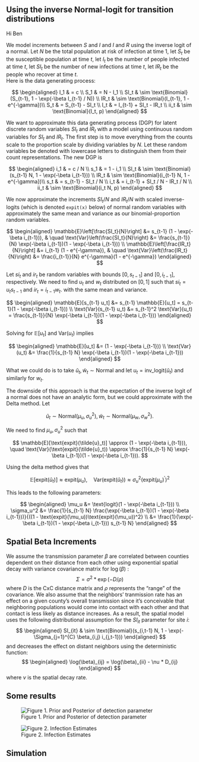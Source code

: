 ## Using the inverse Normal-logit for transition distributions

Hi Ben

We model increments between $S$ and $I$ and $I$ and $R$ using the inverse logit of a normal.
Let $N$ be the total population at risk of infection at time $1$, let $S_t$ be the susceptible population at time $t$, let $I_t$ be the number of people infected at time $t$, let $SI_t$ be the number of new infections at time $t$, let $IR_t$ be the people who recover at time $t$.  
Here is the data generating process:

$$
\begin{aligned}
    I_1 & = c \\
    S_1 & = N - I_1 \\
    SI_t & \sim \text{Binomial}(S_{t-1}, 1 - \exp(-\beta I_{t-1} / N)) \\
    IR_t & \sim \text{Binomial}(I_{t-1}, 1 - e^{-\gamma})\\
    S_t & = S_{t-1} - SI_t \\
    I_t & = I_{t-1} + SI_t - IR_t \\
    ii_t & \sim \text{Binomial}(I_t, p)
\end{aligned}
$$

We want to approximate this data generating process (DGP) for latent discrete random variables $SI_t$ and $IR_t$ with a model using continuous random variables for $SI_t$ and $IR_t$.
The first step is to move everything from the counts scale to the proportion scale by dividing variables by $N$.
Let these random variables be denoted with lowercase letters to distinguish them from their count representations.
The new DGP is 

$$
\begin{aligned}
    i_1 & = c / N \\
    s_1 & = 1 - i_1 \\
    SI_t & \sim \text{Binomial}(s_{t-1} N, 1 - \exp(-\beta i_{t-1})) \\
    IR_t & \sim \text{Binomial}(i_{t-1} N, 1 - e^{-\gamma})\\
    s_t & = s_{t-1} - SI_t / N \\
    i_t & = i_{t-1} + SI_t / N - IR_t / N \\
    ii_t & \sim \text{Binomial}(i_t N, p)
\end{aligned}
$$

We now approximate the increments $SI_t / N$ and $IR_t / N$ with scaled inverse-logits (which is denoted `expit(x)` below) of normal random variables with approximately the same mean and variance as our binomial-proportion random variables.

$$
\begin{aligned}
    \mathbb{E}\left[\frac{SI_t}{N}\right] &= s_{t-1} (1 - \exp(-\beta i_{t-1})), & \quad \text{Var}\left(\frac{SI_t}{N}\right) &= \frac{s_{t-1}}{N} \exp(-\beta i_{t-1})(1 - \exp(-\beta i_{t-1})) \\
    \mathbb{E}\left[\frac{IR_t}{N}\right] &= i_{t-1} (1 - e^{-\gamma}), & \quad \text{Var}\left(\frac{IR_t}{N}\right) &= \frac{i_{t-1}}{N} e^{-\gamma}(1 - e^{-\gamma})
\end{aligned}
$$

Let $si_t$ and $ir_t$ be random variables with bounds $[0, s_{t-1}]$ and $[0, i_{t-1}]$, respectively.
We need to find $u_t$ and $w_t$ distributed on $[0, 1]$ such that $si_t = u_t s_{t-1}$ and $ir_t = i_{t-1} w_t$.
with the same mean and variance.

$$
\begin{aligned}
    \mathbb{E}[s_{t-1} u_t] &= s_{t-1} \mathbb{E}[u_t] = s_{t-1}(1 - \exp(-\beta i_{t-1})) \\
    \text{Var}(s_{t-1} u_t) &= s_{t-1}^2 \text{Var}(u_t) = \frac{s_{t-1}}{N} \exp(-\beta i_{t-1})(1 - \exp(-\beta i_{t-1}))
\end{aligned}
$$

Solving for $\mathbb{E}[u_t]$ and $\text{Var}(u_t)$ implies

$$
\begin{aligned}
    \mathbb{E}[u_t] &= (1 - \exp(-\beta i_{t-1})) \\
    \text{Var}(u_t) &= \frac{1}{s_{t-1} N} \exp(-\beta i_{t-1})(1 - \exp(-\beta i_{t-1}))
\end{aligned}
$$

What we could do is to take $\tilde{u}_t, \tilde{w}_t \sim \text{Normal}$ and let $u_t = \text{inv\_logit}(\tilde{u}_t)$ and similarly for $w_t$.

The downside of this approach is that the expectation of the inverse logit of a normal does not have an analytic form, but we could approximate with the Delta method.
Let 

$$
\tilde{u}_t \sim \text{Normal}(\mu_u, \sigma^2_u), \tilde{w}_t \sim \text{Normal}(\mu_w, \sigma^2_w).
$$

We need to find $\mu_u, \sigma^2_u$ such that 

$$
\mathbb{E}[\text{expit}(\tilde{u}_t)] \approx (1 - \exp(-\beta i_{t-1})), \quad \text{Var}(\text{expit}(\tilde{u}_t)) \approx \frac{1}{s_{t-1} N} \exp(-\beta i_{t-1})(1 - \exp(-\beta i_{t-1})).
$$

Using the delta method gives that 

$$
\mathbb{E}[\text{expit}(\tilde{u}_t)] \approx \text{expit}(\mu_u), \quad \text{Var}(\text{expit}(\tilde{u}_t)) \approx \sigma_u^2 (\text{expit}(\mu_u)^\prime)^2
$$

This leads to the following parameters:

$$
\begin{aligned}
    \mu_u &= \text{logit}(1 - \exp(-\beta i_{t-1}))  \\
    \sigma_u^2 &= \frac{1}{s_{t-1} N} \frac{\exp(-\beta i_{t-1})(1 - \exp(-\beta i_{t-1}))}{((1 - \text{expit}(\mu_u))\text{expit}(\mu_u))^2} \\
    &= \frac{1}{\exp(-\beta i_{t-1})(1 - \exp(-\beta i_{t-1})) s_{t-1} N}
\end{aligned}
$$

## Spatial Beta Increments 
We assume the transmission parameter $\beta$ are correlated between counties dependent on their distance from each other using exponential spatial decay with variance covariance matrix for $\log(\beta)$ : 
$$
    \Sigma = \sigma^2 * \exp(-D / \rho) 
$$
where $D$ is the CxC distance matrix and $\rho$ represents the "range" of the covariance. We also assume that the neighbors' tranmission rate has an effect on a given county's overall transmission since it's conceivable that neighboring populations would come into contact with each other and that contact is less likely as distance increases. As a result, the spatial model uses the following distributional assumption for the $SI_{it}$ parameter for site $i$: 
$$
\begin{aligned}
SI_{it} & \sim \text{Binomial}(s_{i,t-1} N, 1 - \exp(-\Sigma_{j=1}^{C} \beta_{i,j} i_{j,t-1}))
\end{aligned}
$$
and decreases the effect on distant neighbors using the deterministic function:
$$
\begin{aligned}
\log(\beta)_{ij} = \log(\beta)_{ii} - \nu * D_{ij}
\end{aligned}
$$
where $\nu$ is the spatial decay rate. 

## Some results
![Figure 1. Prior and Posterior of detection parameter](Pfig.png) 

![Figure 2. Infection Estimates](inf_est.png)

## Simulation 
